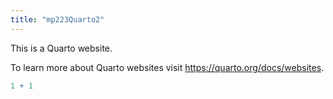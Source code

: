 ```yaml
---
title: "mp223Quarto2"
---
```


This is a Quarto website.

To learn more about Quarto websites visit <https://quarto.org/docs/websites>.

```r
1 + 1
```
